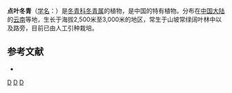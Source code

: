 {{Speciesbox 
| taxon = Ilex 
| authority = punctatilimba[[吴征镒|C. Y. Wu]] ex [[李雅茹|Y. R. Li]]
}}

'''点叶冬青'''（[[学名|学名]]：{{lang|la|''Ilex punctatilimba''}}）是[[冬青科|冬青科]][[冬青属|冬青属]]的植物，是中国的特有植物。分布在[[中国大陆|中国大陆]]的[[云南|云南]]等地，生长于海拔2,500米至3,000米的地区，常生于山坡常绿阔叶林中以及路旁，目前已由人工引种栽培。

== 参考文献 ==
<div class="references-small">
* {{cite web| url =http://www.bioinfo.cn/db05/KmzwSpecies.php?action=view&id=14205| title =点叶冬青| work =《中国高等植物数据库全库》| publisher =中国科学院微生物研究所| author =昆明植物研究所| accessdate =2009-02-24| deadurl =yes| archiveurl =https://web.archive.org/web/20160305054736/http://www.bioinfo.cn/db05/KmzwSpecies.php?action=view&id=14205| archivedate =2016-03-05}}
</div>
{{Taxonbar|from=Q15227954}}

[[Category:冬青属|D]]
[[Category:中國特有植物|D]]
[[Category:云南植物|D]]